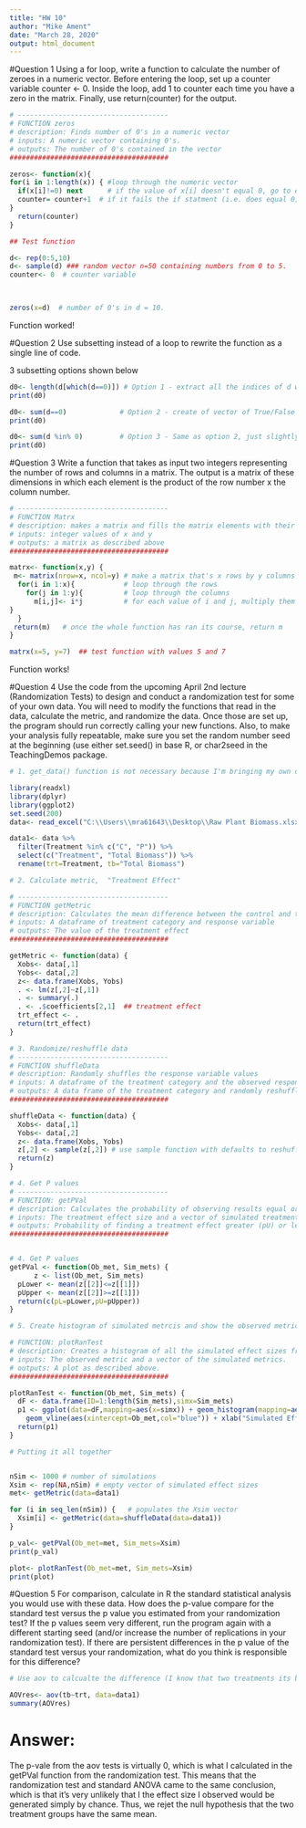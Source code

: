 ```yaml
---
title: "HW 10"
author: "Mike Ament"
date: "March 28, 2020"
output: html_document
---
```

#Question 1
Using a for loop, write a function to calculate the number of zeroes in a numeric vector. Before entering the loop, set up a counter variable counter <- 0. Inside the loop, add 1 to counter each time you have a zero in the matrix. Finally, use return(counter) for the output.

```r
# -------------------------------------
# FUNCTION zeros
# description: Finds number of 0's in a numeric vector 
# inputs: A numeric vector containing 0's. 
# outputs: The number of 0's contained in the vector 
#######################################

zeros<- function(x){
for(i in 1:length(x)) { #loop through the numeric vector 
  if(x[i]!=0) next      # if the value of x[i] doesn't equal 0, go to end of loop
  counter= counter+1  # if it fails the if statment (i.e. does equal 0), add 1 to the counter
}
  return(counter)
}
```


```r
## Test function

d<- rep(0:5,10)
d<- sample(d) ### random vector n=50 containing numbers from 0 to 5. 
counter<- 0  # counter variable 

 

zeros(x=d)  # number of 0's in d = 10. 

```

Function worked!


#Question 2
Use subsetting instead of a loop to rewrite the function as a single line of code.


3 subsetting options shown below 
```r

d0<- length(d[which(d==0)]) # Option 1 - extract all the indices of d where d[i] = 0. Then count up how many indices were extracted 
print(d0)

d0<- sum(d==0)             # Option 2 - create of vector of True/False elements. The sum will be the number of true, because it converts True/False to 1/0. 
print(d0)

d0<- sum(d %in% 0)         # Option 3 - Same as option 2, just slightly different. 
print(d0)

```


#Question 3
Write a function that takes as input two integers representing the number of rows and columns in a matrix. The output is a matrix of these dimensions in which each element is the product of the row number x the column number.


```r

# -------------------------------------
# FUNCTION Matrx
# description: makes a matrix and fills the matrix elements with their row value times their column value. 
# inputs: integer values of x and y
# outputs: a matrix as described above 
#######################################

matrx<- function(x,y) {
 m<- matrix(nrow=x, ncol=y) # make a matrix that's x rows by y columns 
  for(i in 1:x){            # loop through the rows 
    for(j in 1:y){          # loop through the columns 
      m[i,j]<- i*j          # for each value of i and j, multiply them and store them in the matrix m in their respective positions (i,j) 
}
  }
 return(m)   # once the whole function has ran its course, return m 
}

matrx(x=5, y=7)  ## test function with values 5 and 7 

```
Function works! 



#Question 4
Use the code from the upcoming April 2nd lecture (Randomization Tests) to design and conduct a randomization test for some of your own data. You will need to modify the functions that read in the data, calculate the metric, and randomize the data. Once those are set up, the program should run correctly calling your new functions. Also, to make your analysis fully repeatable, make sure you set the random number seed at the beginning (use either set.seed() in base R, or char2seed in the TeachingDemos package. 

```r
# 1. get_data() function is not necessary because I'm bringing my own data in. I'm going to reorganize it a bit here though. 

library(readxl)
library(dplyr)
library(ggplot2)
set.seed(200)
data<- read_excel("C:\\Users\\mra61643\\Desktop\\Raw Plant Biomass.xlsx")

data1<- data %>% 
  filter(Treatment %in% c("C", "P")) %>% 
  select(c("Treatment", "Total Biomass")) %>% 
  rename(trt=Treatment, tb="Total Biomass")


```


```r
# 2. Calculate metric,  "Treatment Effect"

# -------------------------------------
# FUNCTION getMetric
# description: Calculates the mean difference between the control and the treatment groups, also known as the treatment effect. 
# inputs: A dataframe of treatment category and response variable
# outputs: The value of the treatment effect 
#######################################

getMetric <- function(data) {  
  Xobs<- data[,1]
  Yobs<- data[,2]
  z<- data.frame(Xobs, Yobs)
  . <- lm(z[,2]~z[,1])
  . <- summary(.)
  . <- .$coefficients[2,1]  ## treatment effect 
  trt_effect <- .
  return(trt_effect)
}

```

```r

# 3. Randomize/reshuffle data
# -------------------------------------
# FUNCTION shuffleData
# description: Randomly shuffles the response variable values 
# inputs: A dataframe of the treatment category and the observed response variable
# outputs: A data frame of the treatment category and randomly reshuffled response variable. 
#######################################

shuffleData <- function(data) {
  Xobs<- data[,1]
  Yobs<- data[,2]
  z<- data.frame(Xobs, Yobs)
  z[,2] <- sample(z[,2]) # use sample function with defaults to reshuffle column
  return(z)
}


```



```r
# 4. Get P values 
# -------------------------------------
# FUNCTION: getPVal
# description: Calculates the probability of observing results equal or more extreme than the data, assuming the null is true. 
# inputs: The treatment effect size and a vector of simulated treatment effect sizes from the reshuffled data. 
# outputs: Probability of finding a treatment effect greater (pU) or less (pL) than the observed metric. 
#######################################


# 4. Get P values
getPVal <- function(Ob_met, Sim_mets) {
      z <- list(Ob_met, Sim_mets)
  pLower <- mean(z[[2]]<=z[[1]])
  pUpper <- mean(z[[2]]>=z[[1]])
  return(c(pL=pLower,pU=pUpper))
}


```


```r

# 5. Create histogram of simulated metrcis and show the observed metric 

# FUNCTION: plotRanTest
# description: Creates a histogram of all the simulated effect sizes from all the reshuffled observations and also depicts the observed effect size as a vertical bar. 
# inputs: The observed metric and a vector of the simulated metrics. 
# outputs: A plot as described above. 
#######################################

plotRanTest <- function(Ob_met, Sim_mets) {
  dF <- data.frame(ID=1:length(Sim_mets),simx=Sim_mets)
  p1 <- ggplot(data=dF,mapping=aes(x=simx)) + geom_histogram(mapping=aes(fill=I("goldenrod"),color=I("black"))) +
    geom_vline(aes(xintercept=Ob_met,col="blue")) + xlab("Simulated Effect Size") + ylab("Frequency")
  return(p1)
}

```


```r
# Putting it all together 


nSim <- 1000 # number of simulations 
Xsim <- rep(NA,nSim) # empty vector of simulated effect sizes 
met<- getMetric(data=data1)

for (i in seq_len(nSim)) {   # populates the Xsim vector 
  Xsim[i] <- getMetric(data=shuffleData(data=data1))
}

p_val<- getPVal(Ob_met=met, Sim_mets=Xsim)
print(p_val)

plot<- plotRanTest(Ob_met=met, Sim_mets=Xsim)
print(plot)

```



#Question 5
For comparison, calculate in R the standard statistical analysis you would use with these data. How does the p-value compare for the standard test versus the p value you estimated from your randomization test? If the p values seem very different, run the program again with a different starting seed (and/or increase the number of replications in your randomization test). If there are persistent differences in the p value of the standard test versus your randomization, what do you think is responsible for this difference?

```r
# Use aov to calcualte the difference (I know that two treatments its better to use a t-test but the ANOVA produces similar results). 

AOVres<- aov(tb~trt, data=data1)
summary(AOVres)


```

# Answer: 
The p-vale from the aov tests is virtually 0, which is what I calculated in the getPVal function from the randomization test. This means that the randomization test and standard ANOVA came to the same conclusion, which is that it's very unlikely that I the effect size I observed would be generated simply by chance. Thus, we rejet the null hypothesis that the two treatment groups have the same mean.  


